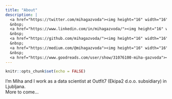 ```yaml
---
title: "About"
description: |
  <a href="https://twitter.com/mihagazvoda"><img height="16" width="16" src="https://cdn.jsdelivr.net/npm/simple-icons@latest/icons/twitter.svg" /></a>
  &nbsp;
  <a href="https://www.linkedin.com/in/mihagazvoda/"><img height="16" width="16" src="https://cdn.jsdelivr.net/npm/simple-icons@latest/icons/linkedin.svg" /></a>
  &nbsp;
  <a href="https://github.com/mihagazvoda/"><img height="16" width="16" src="https://cdn.jsdelivr.net/npm/simple-icons@latest/icons/github.svg" /></a>
  &nbsp;
  <a href="https://medium.com/@mihagazvoda"><img height="16" width="16" src="https://cdn.jsdelivr.net/npm/simple-icons@latest/icons/medium.svg" /></a>
  &nbsp;
  <a href="https://www.goodreads.com/user/show/31076100-miha-gazvoda"><img height="16" width="16" src="https://cdn.jsdelivr.net/npm/simple-icons@latest/icons/goodreads.svg" /></a>
---
```


```r
knitr::opts_chunk$set(echo = FALSE)
```

I'm Miha and I work as a data scientist at Outfit7 (Ekipa2 d.o.o. subsidiary) in Ljubljana.  
More to come...

